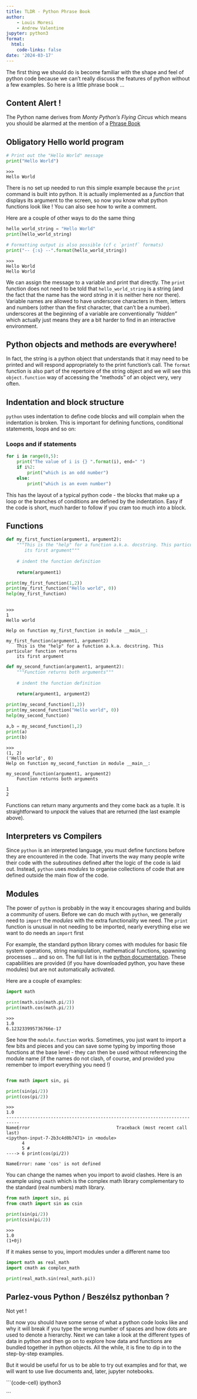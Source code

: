 ```yaml
---
title: TLDR - Python Phrase Book
author:
    - Louis Moresi
    - Andrew Valentine
jupyter: python3
format:
  html:
    code-links: false
date: '2024-03-17'
---
```



The first thing we should do is become familiar with the shape and feel of python code because we can't really discuss the features of python without a few examples. So here is a little phrase book ...

::: {.callout-warning}

## Content Alert !

The Python name derives from *Monty Python's Flying Circus* which means you should be alarmed at the mention of a [Phrase Book](https://www.youtube.com/watch?v=C1Sw0PDgHU4)
:::

## Obligatory Hello world program

```python
# Print out the "Hello World" message
print("Hello World")
```


```text
>>> 
Hello World
```

There is no set up needed to run this simple example because the `print` command is built into python. 
It is actually implemented as a *function* that displays its argument to the screen, so now you know what python functions look like ! You can also see how to write a comment.

Here are a couple of other ways to do the same thing


```python

hello_world_string = "Hello World"
print(hello_world_string)

# Formatting output is also possible (cf c `printf` formats)
print("-- {:s} --".format(hello_world_string))
```

```
>>>
Hello World
Hello World
```

We can assign the message to a variable and print that directly. The `print` function does not need to be told that `hello_world_string` is a string (and the fact that the name has the word *string* in it is neither here nor there). Variable names are allowed to have underscore characters in them, letters and numbers (other than the first character, that can't be a number). underscores at the beginning of a variable are conventionally *"hidden"* which actually just means they are a bit harder to find in an interactive environment.

::: {.callout-note icon=false}

## Python objects and methods are everywhere!

In fact, the string is a python object that understands that it may need to be printed and will respond appropriately to the print function's call. The `format` function is also part of the repertoire of the string object and we will see this `object.function` way of accessing the "methods" of an object very, very often.
:::


## Indentation and block structure

`python` uses indentation to define code blocks and will complain when the indentation is broken. This is important for defining functions, conditional statements, loops and so on:

### Loops and if statements


```python

for i in range(0,5):
    print("The value of i is {} ".format(i), end=" ")
    if i%2:
        print("which is an odd number")
    else:
        print("which is an even number")        
```

This has the layout of a typical python code - the blocks that make up a loop or the branches of conditions are defined by the indentation. Easy if the code is short, much harder to follow if you cram too much into a block. 


## Functions


```python

def my_first_function(argument1, argument2):
    """This is the "help" for a function a.k.a. docstring. This particular function returns 
       its first argument"""
    
    # indent the function definition
    
    return(argument1)

print(my_first_function(1,2))
print(my_first_function("Hello world", 0))
help(my_first_function)
    
```


```text
>>>
1
Hello world

Help on function my_first_function in module __main__:

my_first_function(argument1, argument2)
    This is the "help" for a function a.k.a. docstring. This particular function returns 
    its first argument
```


```python
def my_second_function(argument1, argument2):
    """Function returns both arguments"""
    
    # indent the function definition
    
    return(argument1, argument2)

print(my_second_function(1,2))
print(my_second_function("Hello world", 0))
help(my_second_function)

a,b = my_second_function(1,2)
print(a)
print(b)

```

```text
>>>
(1, 2)
('Hello world', 0)
Help on function my_second_function in module __main__:

my_second_function(argument1, argument2)
    Function returns both arguments
    
1
2
```

Functions can return many arguments and they come back as a tuple. It is straightforward to *unpack* the values that are returned (the last example above). 

::: {.callout-note icon=false}

## Interpreters vs Compilers

Since `python` is an interpreted language, you must define functions before they are encountered in the code. That inverts the way many people write their code with the *subroutines* defined after the logic of the code is laid out. Instead, `python` uses *modules* to organise collections of code that are defined outside the main flow of the code. 
:::


## Modules

The power of `python` is probably in the way it encourages sharing and builds a community of users. Before we can do much with `python`, we generally need to `import` the *modules* with the extra functionality we need. The `print` function is unusual in not needing to be imported, nearly everything else we want to do needs an `import` first

For example, the standard python library comes with modules for basic file system operations, string manipulation, mathematical functions, spawning processes ... and so on. The full list is in the [python documentation](https://docs.python.org/3/py-modindex.html). These capabilities are provided (if you have downloaded python, you have these modules) but are not automatically activated. 

Here are a couple of examples:

```python
import math

print(math.sin(math.pi/2))
print(math.cos(math.pi/2))

```

```text
>>>
1.0
6.123233995736766e-17
```


See how the `module.function` works.
Sometimes, you just want to import a few bits and pieces and you can save some
typing by importing those functions at the base level - they can then be used without referencing the module name (if the names do not clash, of course, and provided you remember to import everything you need !)

```python

from math import sin, pi

print(sin(pi/2))
print(cos(pi/2))
```

```text
>>>
1.0
---------------------------------------------------------------------------
NameError                                 Traceback (most recent call last)
<ipython-input-7-2b3c4d0b7471> in <module>
      4 
      5 #
----> 6 print(cos(pi/2))

NameError: name 'cos' is not defined
```

You can change the names when you import to avoid clashes. Here is an example using `cmath` which is the complex math library complementary to the standard (real numbers) math library.

```python
from math import sin, pi
from cmath import sin as csin 

print(sin(pi/2))
print(csin(pi/2))
```

```text
>>>
1.0
(1+0j)
```


If it makes sense to you, import modules under a different name too

```python
import math as real_math
import cmath as complex_math

print(real_math.sin(real_math.pi))
```

## Parlez-vous Python / Beszélsz pythonban ?

Not yet !

But now you should have some sense of what a python code looks like and why it will break if you type the wrong number of spaces and how dots are used to denote a hierarchy. Next we can take a look at the different types of data in python and then go on to explore how data and functions are bundled together in python objects. All the while, it is fine to dip in to the step-by-step examples.

But it would be useful for us to be able to try out examples and for that, we will want to use live documents and, later,  jupyter notebooks.  

```{code-cell} ipython3

```
